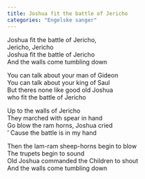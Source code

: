 ```yaml
---
title: Joshua fit the battle of Jericho
categories: "Engelske sanger"
---
```


Joshua fit the battle of Jericho,  
Jericho, Jericho  
Joshua fit the battle of Jericho  
And the walls come tumbling down

You can talk about your man of Gideon  
You can talk about your king of Saul  
But theres none like good old Joshua  
who fit the battle of Jericho

Up to the walls of Jericho  
They marched with spear in hand  
Go blow the ram horns, Joshua cried  
' Cause the battle is in my hand

Then the lam-ram sheep-horns begin to blow  
The trupets begin to sound  
Old Joshua commanded the Children to shout  
And the walls come tumbling down








